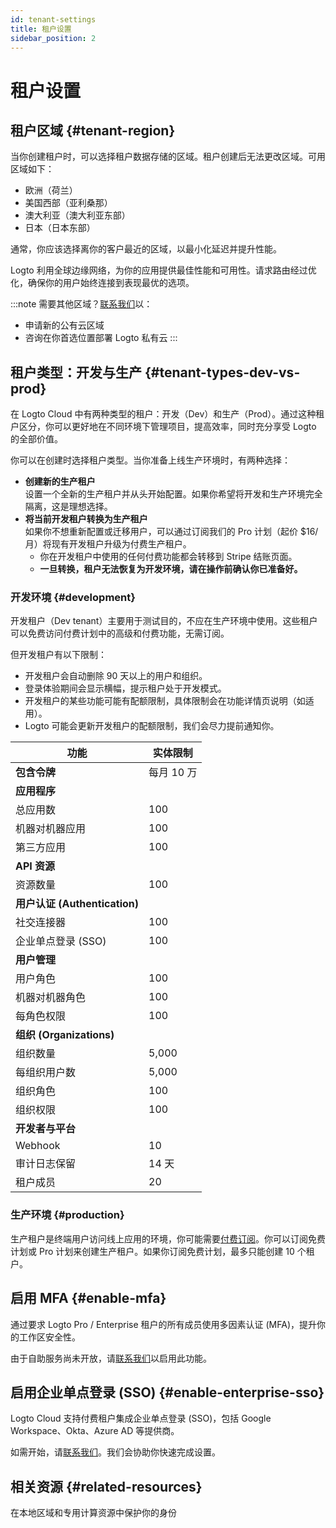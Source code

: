 ```yaml
---
id: tenant-settings
title: 租户设置
sidebar_position: 2
---
```


# 租户设置

## 租户区域 \{#tenant-region}

当你创建租户时，可以选择租户数据存储的区域。租户创建后无法更改区域。可用区域如下：

- 欧洲（荷兰）
- 美国西部（亚利桑那）
- 澳大利亚（澳大利亚东部）
- 日本（日本东部）

通常，你应该选择离你的客户最近的区域，以最小化延迟并提升性能。

Logto 利用全球边缘网络，为你的应用提供最佳性能和可用性。请求路由经过优化，确保你的用户始终连接到表现最优的选项。

:::note
需要其他区域？[联系我们](https://logto.io/contact)以：

- 申请新的公有云区域
- 咨询在你首选位置部署 Logto 私有云
  :::

## 租户类型：开发与生产 \{#tenant-types-dev-vs-prod}

在 Logto Cloud 中有两种类型的租户：开发（Dev）和生产（Prod）。通过这种租户区分，你可以更好地在不同环境下管理项目，提高效率，同时充分享受 Logto 的全部价值。

你可以在创建时选择租户类型。当你准备上线生产环境时，有两种选择：

- **创建新的生产租户**  
  设置一个全新的生产租户并从头开始配置。如果你希望将开发和生产环境完全隔离，这是理想选择。
- **将当前开发租户转换为生产租户**  
  如果你不想重新配置或迁移用户，可以通过订阅我们的 Pro 计划（起价 $16/月）将现有开发租户升级为付费生产租户。
  - 你在开发租户中使用的任何付费功能都会转移到 Stripe 结账页面。
  - **一旦转换，租户无法恢复为开发环境，请在操作前确认你已准备好。**

### 开发环境 \{#development}

开发租户（Dev tenant）主要用于测试目的，不应在生产环境中使用。这些租户可以免费访问付费计划中的高级和付费功能，无需订阅。

但开发租户有以下限制：

- 开发租户会自动删除 90 天以上的用户和组织。
- 登录体验期间会显示横幅，提示租户处于开发模式。
- 开发租户的某些功能可能有配额限制，具体限制会在功能详情页说明（如适用）。
- Logto 可能会更新开发租户的配额限制，我们会尽力提前通知你。

| 功能                          | 实体限制   |
| ----------------------------- | ---------- |
| **包含令牌**                  | 每月 10 万 |
| **应用程序**                  |
| 总应用数                      | 100        |
| 机器对机器应用                | 100        |
| 第三方应用                    | 100        |
| **API 资源**                  |            |
| 资源数量                      | 100        |
| **用户认证 (Authentication)** |            |
| 社交连接器                    | 100        |
| 企业单点登录 (SSO)            | 100        |
| **用户管理**                  |            |
| 用户角色                      | 100        |
| 机器对机器角色                | 100        |
| 每角色权限                    | 100        |
| **组织 (Organizations)**      |            |
| 组织数量                      | 5,000      |
| 每组织用户数                  | 5,000      |
| 组织角色                      | 100        |
| 组织权限                      | 100        |
| **开发者与平台**              |            |
| Webhook                       | 10         |
| 审计日志保留                  | 14 天      |
| 租户成员                      | 20         |

### 生产环境 \{#production}

生产租户是终端用户访问线上应用的环境，你可能需要[付费订阅](https://logto.io/pricing)。你可以订阅免费计划或 Pro 计划来创建生产租户。如果你订阅免费计划，最多只能创建 10 个租户。

## 启用 MFA \{#enable-mfa}

通过要求 Logto Pro / Enterprise 租户的所有成员使用多因素认证 (MFA)，提升你的工作区安全性。

由于自助服务尚未开放，请[联系我们](https://logto.io/contact)以启用此功能。

## 启用企业单点登录 (SSO) \{#enable-enterprise-sso}

Logto Cloud 支持付费租户集成企业单点登录 (SSO)，包括 Google Workspace、Okta、Azure AD 等提供商。

如需开始，请[联系我们](https://logto.io/contact)。我们会协助你快速完成设置。

## 相关资源 \{#related-resources}

<Url href="https://blog.logto.io/data-region-resources">在本地区域和专用计算资源中保护你的身份</Url>
